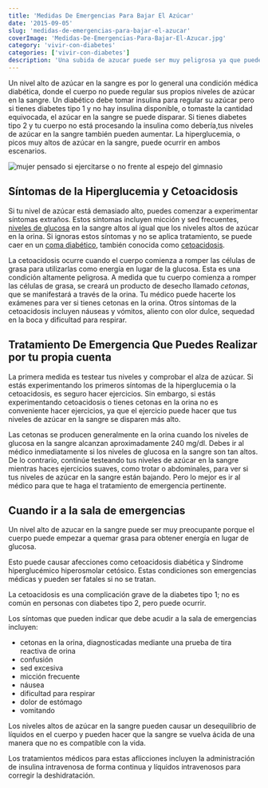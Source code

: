 ```yaml
---
title: 'Medidas De Emergencias Para Bajar El Azúcar'
date: '2015-09-05'
slug: 'medidas-de-emergencias-para-bajar-el-azucar'
coverImage: 'Medidas-De-Emergencias-Para-Bajar-El-Azucar.jpg'
category: 'vivir-con-diabetes'
categories: ['vivir-con-diabetes']
description: 'Una subida de azucar puede ser muy peligrosa ya que puede sobrevenir un coma diabético. Aprende las Medidas De Emergencias Para Bajar El Azucar'
---
```


Un nivel alto de azúcar en la sangre es por lo general una condición médica diabética, donde el cuerpo no puede regular sus propios niveles de azúcar en la sangre. Un diabético debe tomar insulina para regular su azúcar pero si tienes diabetes tipo 1 y no hay insulina disponible, o tomaste la cantidad equivocada, el azúcar en la sangre se puede disparar. Si tienes diabetes tipo 2 y tu cuerpo no está procesando la insulina como debería,tus niveles de azúcar en la sangre también pueden aumentar. La hiperglucemia, o picos muy altos de azúcar en la sangre, puede ocurrir en ambos escenarios.

![mujer pensado si ejercitarse o no frente al espejo del gimnasio](images/Medidas-De-Emergencias-Para-Bajar-El-Azucar-1024x680.jpg)

## Síntomas de la Hiperglucemia y Cetoacidosis

Si tu nivel de azúcar está demasiado alto, puedes comenzar a experimentar síntomas extraños. Estos síntomas incluyen micción y sed frecuentes, [niveles de glucosa](/cuanto-es-el-nivel-normal-de-glucosa/) en la sangre altos al igual que los niveles altos de azúcar en la orina. Si ignoras estos síntomas y no se aplica tratamiento, se puede caer en un [coma diabético](/signos-de-un-coma-diabetico), también conocida como [cetoacidosis](/que-es-la-cetoacidosis-diabetica/).

La cetoacidosis ocurre cuando el cuerpo comienza a romper las células de grasa para utilizarlas como energía en lugar de la glucosa. Esta es una condición altamente peligrosa. A medida que tu cuerpo comienza a romper las células de grasa, se creará un producto de desecho llamado _cetonas_, que se manifestará a través de la orina. Tu médico puede hacerte los exámenes para ver si tienes cetonas en la orina. Otros síntomas de la cetoacidosis incluyen náuseas y vómitos, aliento con olor dulce, sequedad en la boca y dificultad para respirar.

## Tratamiento De Emergencia Que Puedes Realizar por tu propia cuenta

La primera medida es testear tus niveles y comprobar el alza de azúcar. Si estás experimentando los primeros síntomas de la hiperglucemia o la cetoacidosis, es seguro hacer ejercicios. Sin embargo, si estás experimentando cetoacidosis o tienes cetonas en la orina no es conveniente hacer ejercicios, ya que el ejercicio puede hacer que tus niveles de azúcar en la sangre se disparen más alto.

Las cetonas se producen generalmente en la orina cuando los niveles de glucosa en la sangre alcanzan aproximadamente 240 mg/dl. Debes ir al médico inmediatamente si los niveles de glucosa en la sangre son tan altos. De lo contrario, continúe testeando tus niveles de azúcar en la sangre mientras haces ejercicios suaves, como trotar o abdominales, para ver si tus niveles de azúcar en la sangre están bajando. Pero lo mejor es ir al médico para que te haga el tratamiento de emergencia pertinente.

## Cuando ir a la sala de emergencias

Un nivel alto de azucar en la sangre puede ser muy preocupante porque el cuerpo puede empezar a quemar grasa para obtener energía en lugar de glucosa.

Esto puede causar afecciones como cetoacidosis diabética y Síndrome hiperglucémico hiperosmolar cetósico. Estas condiciones son emergencias médicas y pueden ser fatales si no se tratan.

La cetoacidosis es una complicación grave de la diabetes tipo 1; no es común en personas con diabetes tipo 2, pero puede ocurrir.

Los síntomas que pueden indicar que debe acudir a la sala de emergencias incluyen:

- cetonas en la orina, diagnosticadas mediante una prueba de tira reactiva de orina
- confusión
- sed excesiva
- micción frecuente
- náusea
- dificultad para respirar
- dolor de estómago
- vomitando

Los niveles altos de azúcar en la sangre pueden causar un desequilibrio de líquidos en el cuerpo y pueden hacer que la sangre se vuelva ácida de una manera que no es compatible con la vida.

Los tratamientos médicos para estas aflicciones incluyen la administración de insulina intravenosa de forma continua y líquidos intravenosos para corregir la deshidratación.
